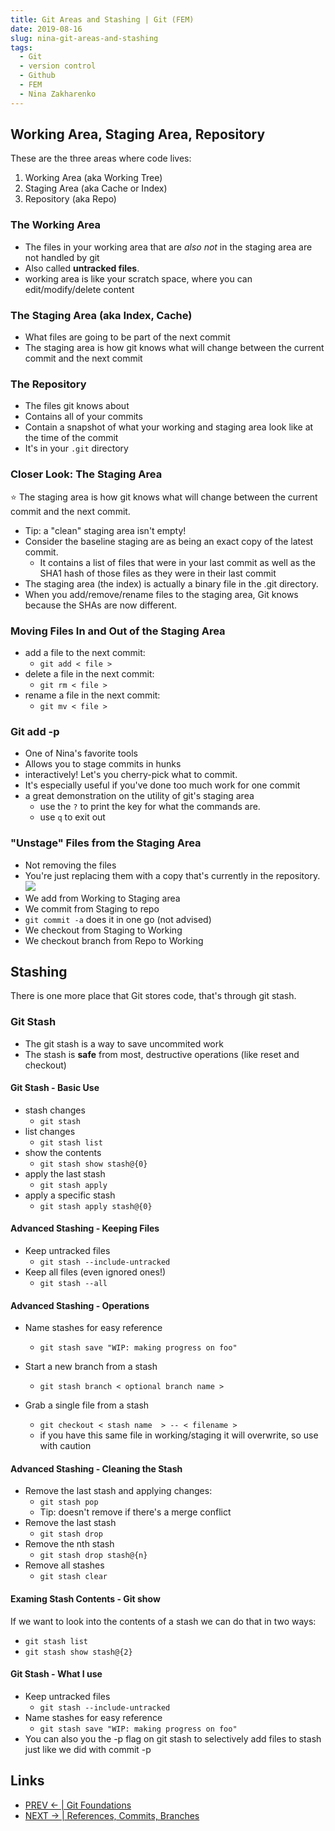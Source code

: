 ```yaml
---
title: Git Areas and Stashing | Git (FEM)
date: 2019-08-16
slug: nina-git-areas-and-stashing
tags:
  - Git
  - version control
  - Github
  - FEM
  - Nina Zakharenko
---
```


 ## Working Area, Staging Area, Repository
 These are the three areas where code lives:
 1. Working Area (aka Working Tree)
 2. Staging Area (aka Cache or Index)
 3. Repository (aka Repo)

### The Working Area
- The files in your working area that are _also not_ in the staging area are not handled by git
- Also called **untracked files**. 
- working area is like your scratch space, where you can edit/modify/delete content

### The Staging  Area (aka Index, Cache)
- What files are going to be part of the next commit
- The staging area is how git knows what will change between the current commit and the next commit

### The Repository
- The files git knows about
- Contains all of your commits
- Contain a snapshot of what your working and staging area look like at the time of the commit
- It's in your `.git` directory

### Closer Look: The Staging Area
:star: The staging area is how git knows what will change between the current commit and the next commit.
- Tip: a "clean" staging area isn't empty!
- Consider the baseline staging are as being an exact copy of the latest commit. 
    - It contains a list of files that were in your last commit as well as the SHA1 hash of those files as they were in their last commit
- The staging area (the index) is actually a binary file in the .git directory.
- When you add/remove/rename files to the staging area, Git knows because the SHAs are now different.

### Moving Files In and Out of the Staging Area
- add a file to the next commit:
    - `git add < file >`    
- delete a file in the next commit:
    - `git rm < file >`
- rename a file in the next commit:
    - `git mv < file >`

### Git add -p
- One of Nina's favorite tools
- Allows you to stage commits in hunks
- interactively! Let's you cherry-pick what to commit.
- It's especially useful if you've done too much work for one commit
- a great demonstration on the utility of git's staging area
    - use the `?` to print the key for what the commands are.
    - use `q` to exit out

### "Unstage" Files from the Staging Area
- Not removing the files
- You're just replacing them with a copy that's currently in the repository.
![](https://user-images.githubusercontent.com/5563119/63553111-4deaba00-c4ee-11e9-96df-d50ac03b0d47.png)
- We add from Working to Staging area
- We commit from Staging to repo
- `git commit -a` does it in one go (not advised)
- We checkout from Staging to Working
- We checkout branch from Repo to Working

## Stashing
There is one more place that Git stores code, that's through git stash.

### Git Stash
- The git stash is a way to save uncommited work
- The stash is **safe** from most, destructive operations (like reset and checkout)

#### Git Stash - Basic Use
- stash changes
    - `git stash`
- list changes
    - `git stash list` 
- show the contents
    - `git stash show stash@{0}`
- apply the last stash
    - `git stash apply`
- apply a specific stash
    - `git stash apply stash@{0}`

#### Advanced Stashing - Keeping Files
- Keep untracked files
    - `git stash --include-untracked`
- Keep all files (even ignored ones!)
    - `git stash --all`

#### Advanced Stashing - Operations
- Name stashes for easy reference
    - `git stash save "WIP: making progress on foo"`
 
- Start a new branch from a stash
    - `git stash branch < optional branch name >`

- Grab a single file from a stash
    - `git checkout < stash name  > -- < filename >`
    - if you have this same file in working/staging it will overwrite, so use with caution

#### Advanced Stashing - Cleaning the Stash
- Remove the last stash and applying changes:
    - `git stash pop`
    - Tip: doesn't remove if there's a merge conflict
- Remove the last stash
    - `git stash drop`
- Remove the nth stash
    - `git stash drop stash@{n}`
- Remove all stashes
    - `git stash clear`

#### Examing Stash Contents - Git show
If we want to look into the contents of a stash we can do that in two ways:
- `git stash list`
- `git stash show stash@{2}`

#### Git Stash - What I use
- Keep untracked files
    - `git stash --include-untracked`
- Name stashes for easy reference
    - `git stash save "WIP: making progress on foo"`
- You can also you the -p flag on git stash to selectively add files to stash just like we did with commit -p

## Links 
- [PREV ← | Git Foundations](/nina-git-git-foundations)
- [NEXT → | References, Commits, Branches](/nina-git-references-commits-branches)